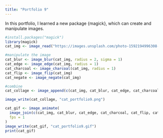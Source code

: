 ```yaml
---
title: "Portfolio 9"
---
```

In this portfolio, I learned a new package {magick}, which can create and manipulate images. 

```r
#install.packages("magick")
library(magick)
cat_img <- image_read("https://images.unsplash.com/photo-1592194996308-7b43878e84a6?auto=format&fit=crop&w=500&h=500&q=80")
```

```r
#manipulate the image 
cat_blur <- image_blur(cat_img, radius = 2, sigma = 1)
cat_edge <- image_edge(cat_img, radius = 1)
cat_charcoal <- image_charcoal(cat_img, radius = 1)
cat_flip <- image_flip(cat_img)
cat_negate <- image_negate(cat_img)

#combine 
cat_collage <- image_append(c(cat_img, cat_blur, cat_edge, cat_charcoal, cat_flip, cat_negate))

image_write(cat_collage, "cat_portfolio9.png")
```

```r
cat_gif <- image_animate(
  image_join(c(cat_img, cat_blur, cat_edge, cat_charcoal, cat_flip, cat_negate)),
  fps = 1
)
image_write(cat_gif, "cat_portfolio9.gif")
print(cat_gif)
```

